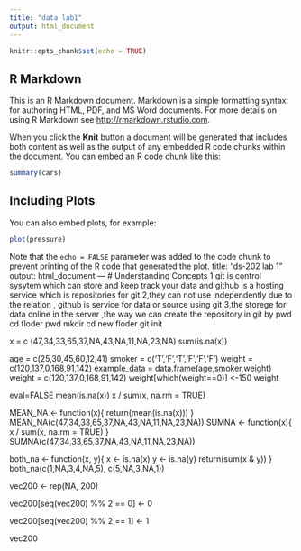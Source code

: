 ```yaml
---
title: "data lab1"
output: html_document
---
```


```r
knitr::opts_chunk$set(echo = TRUE)
```

## R Markdown

This is an R Markdown document. Markdown is a simple formatting syntax for authoring HTML, PDF, and MS Word documents. For more details on using R Markdown see <http://rmarkdown.rstudio.com>.

When you click the **Knit** button a document will be generated that includes both content as well as the output of any embedded R code chunks within the document. You can embed an R code chunk like this:

```r
summary(cars)
```

## Including Plots

You can also embed plots, for example:

```r
plot(pressure)
```

Note that the `echo = FALSE` parameter was added to the code chunk to prevent printing of the R code that generated the plot.
title: "ds-202 lab 1"
output: html_document
---
# Understanding Concepts 
1.git is control sysytem which can store and keep track your data and github is a hosting service which is repositories for git 
2,they can not use independently due to the relation , github is service for data or source using git 
3,the storege for data online in the server ,the way we can create the repository in git by 
pwd
cd floder 
pwd
mkdir
cd new floder 
git init


x = c (47,34,33,65,37,NA,43,NA,11,NA,23,NA)
sum(is.na(x))


age = c(25,30,45,60,12,41)
smoker = c('T','F','T','F','F','F')
weight = c(120,137,0,168,91,142)
example_data = data.frame(age,smoker,weight)
weight = c(120,137,0,168,91,142)
weight[which(weight==0)] <-150
weight


eval=FALSE
  mean(is.na(x))
  x / sum(x, na.rm = TRUE)

  MEAN_NA <- function(x){
  return(mean(is.na(x)))
}
MEAN_NA(c(47,34,33,65,37,NA,43,NA,11,NA,23,NA))
  SUMNA <- function(x){
  x / sum(x, na.rm = TRUE)
}
SUMNA(c(47,34,33,65,37,NA,43,NA,11,NA,23,NA))
  
  
  both_na <- function(x, y){
  x <- is.na(x)
  y <- is.na(y)
  return(sum(x & y))
}
both_na(c(1,NA,3,4,NA,5), c(5,NA,3,NA,1))




vec200 <- rep(NA, 200)

vec200[seq(vec200) %% 2 == 0] <- 0

vec200[seq(vec200) %% 2 == 1] <- 1

vec200






